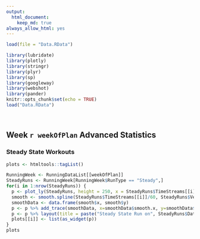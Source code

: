 ```yaml
---
output: 
  html_document:
    keep_md: true
always_allow_html: yes
---
```


```r
load(file = "Data.RData")
```

```r
library(lubridate)
library(plotly)
library(stringr)
library(plyr)
library(sp)
library(googleway)
library(webshot)
library(pander)
knitr::opts_chunk$set(echo = TRUE)
load("Data.RData")
```
&nbsp;
&nbsp;
&nbsp;

  
## Week `r weekOfPlan` Advanced Statistics


### Steady State Workouts
```r
plots <- htmltools::tagList()

RunningWeek <- RunningDataList[[weekOfPlan]]
SteadyRuns <- RunningWeek[RunningWeek$RunType == "Steady",]
for(i in 1:nrow(SteadyRuns)) {
  p <- plot_ly(SteadyRuns, height = 250, x = SteadyRuns$TimeStreams[[i]]/60, y = SteadyRuns$VelocityStreams[[i]], type = "scatter", mode = "lines+markers", name = "Raw Data")
  smooth <- smooth.spline(SteadyRuns$TimeStreams[[i]]/60, SteadyRuns$VelocityStreams[[i]], spar = 1)
  smoothData <- data.frame(smooth$x, smooth$y)
  p <- p %>% add_trace(smoothData, x=smoothData$smooth.x, y=smoothData$smooth.y, name = 'Smoothened Data')
  p <- p %>% layout(title = paste("Steady State Run on", SteadyRuns$Date[[i]], "-", "Steady Score:", signif((1 - (1/(1+exp(-17* (sd(smoothData$smooth.y) -0.25))))) * 100, 2), "%"), xaxis = list(title = "Time (minutes)"), yaxis = list(title = "Speed (m/s)"), margin = list(t = 60, b = 40))
  plots[[i]] <- list(as_widget(p))
}
plots

```
